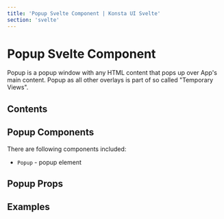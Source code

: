 ```yaml
---
title: 'Popup Svelte Component | Konsta UI Svelte'
section: 'svelte'
---
```



# Popup Svelte Component

Popup is a popup window with any HTML content that pops up over App's main content. Popup as all other overlays is part of so called "Temporary Views".

## Contents

## Popup Components

There are following components included:

- `Popup` - popup element

## Popup Props

<PopupProps />

## Examples

<PopoverExample />
